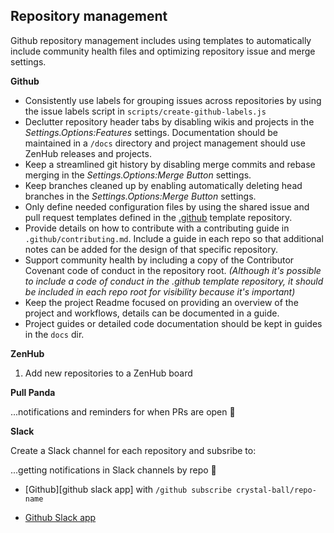 ## Repository management

Github repository management includes using templates to automatically include community
health files and optimizing repository issue and merge settings.

**Github**

- Consistently use labels for grouping issues across repositories by using the issue
  labels script in `scripts/create-github-labels.js`
- Declutter repository header tabs by disabling wikis and projects in the
  _Settings.Options:Features_ settings. Documentation should be maintained in a `/docs`
  directory and project management should use ZenHub releases and projects.
- Keep a streamlined git history by disabling merge commits and rebase merging in the
  _Settings.Options:Merge Button_ settings.
- Keep branches cleaned up by enabling automatically deleting head branches in the
  _Settings.Options:Merge Button_ settings.
- Only define needed configuration files by using the shared issue and pull request
  templates defined in the [.github][] template repository.
- Provide details on how to contribute with a contributing guide in
  `.github/contributing.md`. Include a guide in each repo so that additional notes can be
  added for the design of that specific repository.
- Support community health by including a copy of the Contributor Covenant code of conduct
  in the repository root. _(Although it's possible to include a code of conduct in the
  .github template repository, it should be included in each repo root for visibility
  because it's important)_
- Keep the project Readme focused on providing an overview of the project and workflows,
  details can be documented in a guide.
- Project guides or detailed code documentation should be kept in guides in the `docs`
  dir.

**ZenHub**

1. Add new repositories to a ZenHub board

**Pull Panda**

...notifications and reminders for when PRs are open 🚧

**Slack**

Create a Slack channel for each repository and subsribe to:

...getting notifications in Slack channels by repo 🚧

- [Github][github slack app] with `/github subscribe crystal-ball/repo-name`

* [Github Slack app](https://slack.github.com/)

<!-- prettier-ignore-start -->
[.github]:https://github.com/crystal-ball/.github
<!-- prettier-ignore-end -->
